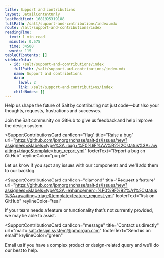 ```yaml
---
title: Support and contributions
layout: DetailContentOnly
lastModified: 1681995319188
fullPath: /salt/support-and-contributions/index.mdx
route: /salt/support-and-contributions/index
readingTime:
  text: 1 min read
  minutes: 0.575
  time: 34500
  words: 115
tableOfContents: []
sidebarData:
  - id: /salt/support-and-contributions/index
    fullPath: /salt/support-and-contributions/index.mdx
    name: Support and contributions
    data:
      level: 2
      link: /salt/support-and-contributions/index
    childNodes: []
---
```


Help us shape the future of Salt by contributing not just code—but also your thoughts, requests, frustrations and successes.

<SupportContributionsCards>
  <SupportContributionsCard
    cardIcon="document"
    title="Provide feedback"
    url="https://github.com/jpmorganchase/salt-ds/discussions/categories/feedback"
    footerText="Share your thoughts on GitHub"
    keylineColor="orange"
>

Join the Salt community on GitHub to give us feedback and help improve the design
system.

  </SupportContributionsCard>

  <SupportContributionsCard
    cardIcon="flag"
    title="Raise a bug"
    url="https://github.com/jpmorganchase/salt-ds/issues/new?assignees=&labels=type%3A+bug+%F0%9F%AA%B2%2Cstatus%3A+awaiting+triage&template=bug_report.yml"
    footerText="Report a bug on GitHub"
    keylineColor="purple"
>

Let us know if you spot any issues with our components and we'll add them to our backlog.

  </SupportContributionsCard>

<SupportContributionsCard
    cardIcon="diamond"
    title="Request a feature"
    url="https://github.com/jpmorganchase/salt-ds/issues/new?assignees=&labels=type%3A+enhancement+%F0%9F%92%A1%2Cstatus%3A+awaiting+triage&template=feature_request.yml"
    footerText="Ask on GitHub"
    keylineColor="teal"
>

If your team needs a feature or functionality that’s not currently provided, we may be able to assist.

  </SupportContributionsCard>

  <SupportContributionsCard
    cardIcon="message"
    title="Contact us directly"
    url="mailto:salt.design.system@jpmorgan.com"
    footerText="Send us an email"
    keylineColor="green"
>

Email us if you have a complex product or design-related query and we’ll do our best to help.

  </SupportContributionsCard>

</SupportContributionsCards>
